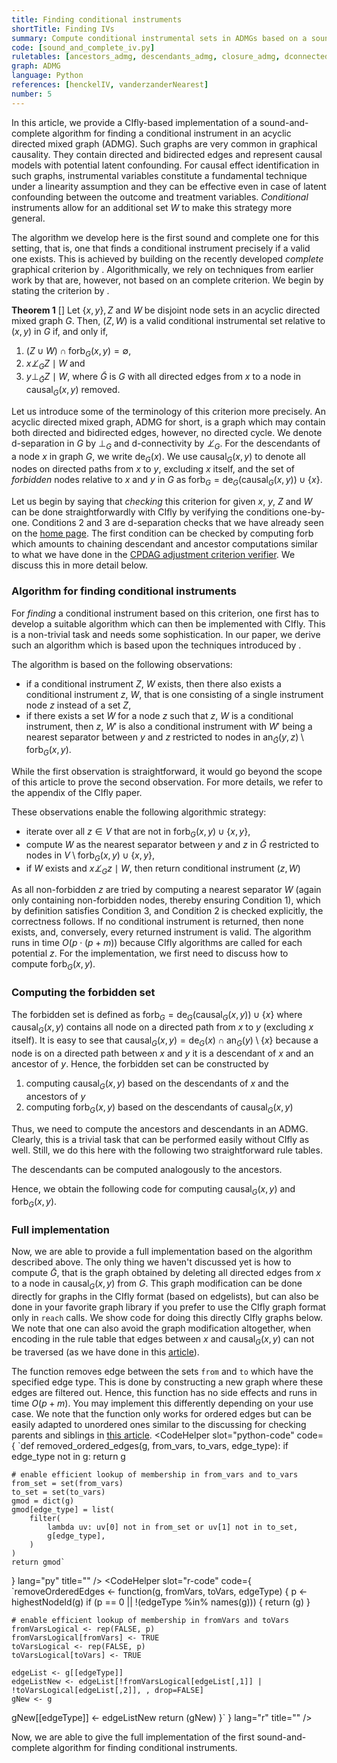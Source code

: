 ```yaml
---
title: Finding conditional instruments
shortTitle: Finding IVs
summary: Compute conditional instrumental sets in ADMGs based on a sound and complete graphical criterion.
code: [sound_and_complete_iv.py]
ruletables: [ancestors_admg, descendants_admg, closure_admg, dconnected_admg]
graph: ADMG
language: Python
references: [henckelIV, vanderzanderNearest]
number: 5
---
```



In this article, we provide a CIfly-based implementation of a sound-and-complete algorithm for finding a conditional instrument in an acyclic directed mixed graph (ADMG). Such graphs are very common in graphical causality. They contain directed and bidirected edges and represent causal models with potential latent confounding. For causal effect identification in such graphs, instrumental variables constitute a fundamental technique under a linearity assumption and they can be effective even in case of latent confounding between the outcome and treatment variables. *Conditional* instruments allow for an additional set $W$ to make this strategy more general. 

The algorithm we develop here is the first sound and complete one for this setting, that is, one that finds a conditional instrument precisely if a valid one exists. This is achieved by building on the recently developed *complete* graphical criterion by <Reference id="henckelIV" format="author(year)"/>. Algorithmically, we rely on techniques from earlier work by <Reference id="vanderzanderNearest" format="author(year)"/> that are, however, not based on an complete criterion. We begin by stating the criterion by <Reference id="henckelIV" format="author(year)"/>. 

**Theorem 1** [<Reference id="henckelIV" format="author(year)"/>]
Let $\{x,y\},Z$ and $W$ be disjoint node sets in an acyclic directed mixed graph $G$. Then, $(Z,W)$ is a valid conditional instrumental set relative to $(x,y)$ in $G$ if, and only if,
1. $(Z \cup W) \cap \text{forb}_G(x, y) = \emptyset$,
2. $x \not\perp_{G} Z \mid W$ and
3. $y \perp_{\tilde{G}} Z \mid W$,
  where $\tilde{G}$ is $G$ with all directed edges from $x$ to a node in $\text{causal}_G(x,y)$ removed.

Let us introduce some of the terminology of this criterion more precisely. An acyclic directed mixed graph, ADMG for short, is a graph which may contain both directed and bidirected edges, however, no directed cycle. We denote d-separation in $G$ by $\perp_G$ and d-connectivity by $\not\perp_G$. For the descendants of a node $x$ in graph $G$, we write $\text{de}_G(x)$. We use $\text{causal}_G(x, y)$ to denote all nodes on directed paths from $x$ to $y$, excluding $x$ itself, and the set of *forbidden* nodes relative to $x$ and $y$ in $G$ as $\text{forb}_G = \text{de}_G(\text{causal}_G(x, y)) \cup \{x\}$. 

Let us begin by saying that *checking* this criterion for given $x$, $y$, $Z$ and $W$ can be done straightforwardly with CIfly by verifying the conditions one-by-one. Conditions 2 and 3 are d-separation checks that we have already seen on the [home page](/#section-example). The first condition can be checked by computing $\text{forb}$ which amounts to chaining descendant and ancestor computations similar to what we have done in the [CPDAG adjustment criterion verifier](/applications/cpdag-adjustment-check/). We discuss this in more detail below.

### Algorithm for finding conditional instruments
For *finding* a conditional instrument based on this criterion, one first has to develop a suitable algorithm which can then be implemented with CIfly. This is a non-trivial task and needs some sophistication. In our paper, we derive such an algorithm which is based upon the techniques introduced by <Reference id="vanderzanderNearest" format="author(year)"/>. 

The algorithm is based on the following observations:

- if a conditional instrument $Z$, $W$ exists, then there also exists a conditional instrument $z$, $W$, that is one consisting of a single instrument node $z$ instead of a set $Z$,
- if there exists a set $W$ for a node $z$ such that $z$, $W$ is a conditional instrument, then $z$, $W'$ is also a conditional instrument with $W'$ being a nearest separator between $y$ and $z$ restricted to nodes in $\text{an}_{\tilde{G}}(y, z) \setminus \text{forb}_G(x, y)$.

While the first observation is straightforward, it would go beyond the scope of this article to prove the second observation. For more details, we refer to the appendix of the CIfly paper. 

These observations enable the following algorithmic strategy:
- iterate over all $z \in V$ that are not in $\text{forb}_G(x, y) \cup \{x, y\}$,
- compute $W$ as the nearest separator between $y$ and $z$ in $\tilde{G}$ restricted to nodes in $V \setminus \text{forb}_G(x, y) \cup \{x, y\}$,
- if $W$ exists and $x \not\perp_G z \mid W$, then return conditional instrument $(z, W)$

As all non-forbidden $z$ are tried by computing a nearest separator $W$ (again only containing non-forbidden nodes, thereby ensuring Condition 1), which by definition satisfies Condition 3, and Condition 2 is checked explicitly, the correctness follows. If no conditional instrument is returned, then none exists, and, conversely, every returned instrument is valid. The algorithm runs in time $O(p \cdot (p + m))$ because CIfly algorithms are called for each potential $z$. For the implementation, we first need to discuss how to compute $\text{forb}_G(x, y)$. 

### Computing the forbidden set
The forbidden set is defined as $\text{forb}_G = \text{de}_G(\text{causal}_G(x, y)) \cup \{x\}$ where $\text{causal}_G(x, y)$ contains all node on a directed path from $x$ to $y$ (excluding $x$ itself). It is easy to see that $\text{causal}_G(x, y) = \text{de}_G(x) \cap \text{an}_G(y) \setminus \{x\}$ because a node is on a directed path between $x$ and $y$ it is a descendant of $x$ and an ancestor of $y$. Hence, the forbidden set can be constructed by 

1. computing $\text{causal}_G(x, y)$ based on the descendants of $x$ and the ancestors of $y$
2. computing $\text{forb}_G(x, y)$ based on the descendants of $\text{causal}_G(x, y)$

Thus, we need to compute the ancestors and descendants in an ADMG. Clearly, this is a trivial task that can be performed easily without CIfly as well. Still, we do this here with the following two straightforward rule tables. 

<Ruletable id="ancestors_admg" withHeader={true}/>

The descendants can be computed analogously to the ancestors.

<Ruletable id="descendants_admg" withHeader={true}/>

Hence, we obtain the following code for computing $\text{causal}_G(x, y)$ and $\text{forb}_G(x, y)$.

<CodeSwitcher>
<CodeHelper slot="python-code" code={
`anc = cf.reach(g, {"X": y}, anc_table)
des = cf.reach(g, {"X": x}, desc_table)
cn = set(anc).intersection(des) - set([x])
forb = cf.reach(g, {"X": cn}, desc_table) + [x]`
} lang="py" title="" />
<CodeHelper slot="r-code" code={
`anc <- reach(g, list("X" = y), ancTable)
des <- reach(g, list("X" = x), desTable)
cn <- setdiff(intersect(anc, des), c(x))
forb <- append(reach(g, list("X" = cn), desTable), x)`
} lang="r" title="" />
</CodeSwitcher>


### Full implementation
Now, we are able to provide a full implementation based on the algorithm described above. The only thing we haven't discussed yet is how to compute $\tilde{G}$, that is the graph obtained by deleting all directed edges from $x$ to a node in $\text{causal}_G(x, y)$ from $G$. This graph modification can be done directly for graphs in the CIfly format (based on edgelists), but can also be done in your favorite graph library if you prefer to use the CIfly graph format only in ```reach``` calls. We show code for doing this directly CIfly graphs below. We note that one can also avoid the graph modification altogether, when encoding in the rule table that edges between $x$ and $\text{causal}_G(x, y)$ can not be traversed (as we have done in this [article](/applications/cpdag-adjustment-check/)). 


The function removes edge between the sets ```from``` and ```to``` which have the specified edge type. This is done by constructing a new graph where these edges are filtered out. Hence, this function has no side effects and runs in time $O(p + m)$. You may implement this differently depending on your use case. We note that the function only works for ordered edges but can be easily adapted to unordered ones similar to the discussing for checking parents and siblings in [this article](/applications/optimal-iv/).
<CodeSwitcher>
<CodeHelper slot="python-code" code={
`def removed_ordered_edges(g, from_vars, to_vars, edge_type):
    if edge_type not in g:
        return g

    # enable efficient lookup of membership in from_vars and to_vars
    from_set = set(from_vars)
    to_set = set(to_vars)
    gmod = dict(g)
    gmod[edge_type] = list(
        filter(
            lambda uv: uv[0] not in from_set or uv[1] not in to_set,
            g[edge_type],
        )
    )
    return gmod`
} lang="py" title="" />
<CodeHelper slot="r-code" code={
`removeOrderedEdges <- function(g, fromVars, toVars, edgeType) {
    p <- highestNodeId(g)
    if (p == 0 || !(edgeType %in% names(g))) {
        return (g)
    }

    # enable efficient lookup of membership in fromVars and toVars
    fromVarsLogical <- rep(FALSE, p)
    fromVarsLogical[fromVars] <- TRUE
    toVarsLogical <- rep(FALSE, p)
    toVarsLogical[toVars] <- TRUE

    edgeList <- g[[edgeType]]
    edgeListNew <- edgeList[!fromVarsLogical[edgeList[,1]] | !toVarsLogical[edgeList[,2]], , drop=FALSE]
    gNew <- g
   gNew[[edgeType]] <- edgeListNew
   return (gNew)
}`
} lang="r" title="" />
</CodeSwitcher>

Now, we are able to give the full implementation of the first sound-and-complete algorithm for finding conditional instruments. 

<CodeSwitcher>
	<ExampleCode slot="python-code" id="sound_and_complete_iv.py"/>
	<ExampleCode slot="r-code" id="soundAndCompleteIV.R"/>
</CodeSwitcher>
